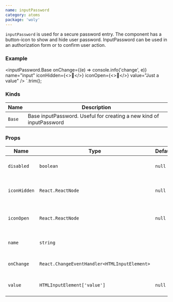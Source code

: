 ```yaml
---
name: inputPassword
category: atoms
package: 'woly'
---
```



`inputPassword` is used for a secure password entry.
The component has a button-icon to show and hide user password. InputPassword can be used in an authorization form or to confirm user action.

### Example

<InputPasswordExample />

  <inputPassword.Base
    onChange={(e) => console.info('change', e)}
    name="input"
    iconHidden={<>🙉</>}
    iconOpen={<>🙈</>}
    value="Just a value"
  />
`.trim();

<HighlightCode code={Example} />

### Kinds

| Name   | Description                                                         |
| ------ | ------------------------------------------------------------------- |
| `Base` | Base inputPassword. Useful for creating a new kind of inputPassword |

### Props

| Name         | Type                                         | Default | Description                        |
| ------------ | -------------------------------------------- | ------- | ---------------------------------- |
| `disabled`   | `boolean`                                    | `null`  | HTML disabled attribute            |
| `iconHidden` | `React.ReactNode`                            | `null`  | Replace base icon to hide password |
| `iconOpen`   | `React.ReactNode`                            | `null`  | Replace base icon to show password |
| `name`       | `string`                                     |         | HTML name attribute                |
| `onChange`   | `React.ChangeEventHandler<HTMLInputElement>` |         | Callback when input is changed     |
| `value`      | `HTMLInputElement['value']`                  | `null`  | HTML value attribute               |
